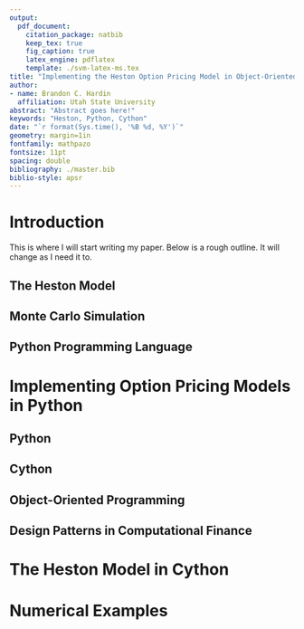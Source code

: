 ---
output: 
  pdf_document:
    citation_package: natbib
    keep_tex: true
    fig_caption: true
    latex_engine: pdflatex
    template: ./svm-latex-ms.tex
title: "Implementing the Heston Option Pricing Model in Object-Oriented Cython"
author:
- name: Brandon C. Hardin 
  affiliation: Utah State University
abstract: "Abstract goes here!"
keywords: "Heston, Python, Cython"
date: "`r format(Sys.time(), '%B %d, %Y')`"
geometry: margin=1in
fontfamily: mathpazo
fontsize: 11pt
spacing: double
bibliography: ./master.bib
biblio-style: apsr
---

# Introduction

This is where I will start writing my paper. Below is a rough outline. It will change as I need it to. 

## The Heston Model

## Monte Carlo Simulation

## Python Programming Language

# Implementing Option Pricing Models in Python

## Python 

## Cython

## Object-Oriented Programming

## Design Patterns in Computational Finance


# The Heston Model in Cython

# Numerical Examples


<!--
# References
\setlength{\parindent}{-0.2in}
\setlength{\leftskip}{0.2in}
\setlength{\parskip}{8pt}
\vspace*{-0.2in}
\noindent
-->

